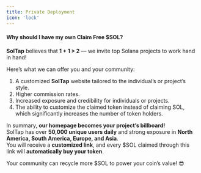 ```yaml
---
title: Private Deployment
icon: 'lock'
---
```


#### Why should I have my own Claim Free $SOL?

**SolTap** believes that **1 + 1 > 2** — we invite top Solana projects to work hand in hand!

Here’s what we can offer you and your community:

1. A customized **SolTap** website tailored to the individual’s or project’s style.  
2. Higher commission rates.  
3. Increased exposure and credibility for individuals or projects.  
4. The ability to customize the claimed token instead of claiming SOL, which significantly increases the number of token holders.

In summary, **our homepage becomes your project’s billboard!**  
SolTap has over **50,000 unique users daily** and strong exposure in **North America, South America, Europe, and Asia**.  
You will receive a **customized link**, and every $SOL claimed through this link will **automatically buy your token**.

Your community can recycle more $SOL to power your coin’s value! 😎
